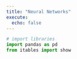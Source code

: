 ```yaml
---
title: "Neural Networks"
execute:
  echo: false
---
```



```python
# import libraries
import pandas as pd
from itables import show
```